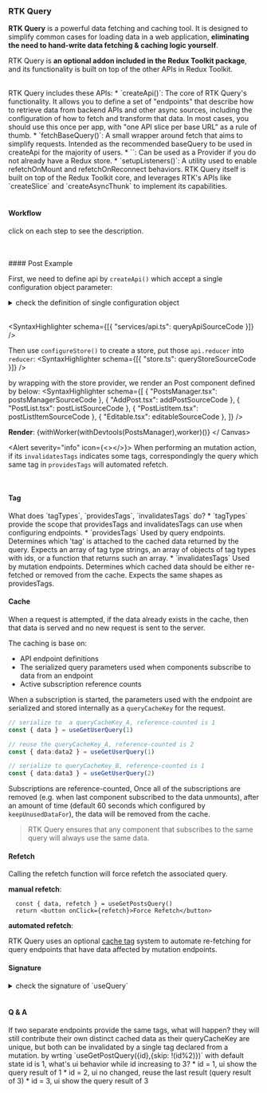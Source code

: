 


<Meta title="Redux/Redux Query" />


### RTK Query

**RTK Query** is a powerful data fetching and caching tool. 
It is designed to simplify common cases for loading data in a web application, 
**eliminating the need to hand-write data fetching & caching logic yourself**.

RTK Query is **an optional addon included in the Redux Toolkit package**, 
and its functionality is built on top of the other APIs in Redux Toolkit.

 

<br />
RTK Query includes these APIs:
* `createApi()`: The core of RTK Query's functionality. It allows you to define a set of "endpoints" that describe how to retrieve data from backend APIs and other async sources, including the configuration of how to fetch and transform that data. In most cases, you should use this once per app, with "one API slice per base URL" as a rule of thumb.
* `fetchBaseQuery()`: A small wrapper around fetch that aims to simplify requests. Intended as the recommended baseQuery to be used in createApi for the majority of users.
* `<ApiProvider />`: Can be used as a Provider if you do not already have a Redux store.
* `setupListeners()`: A utility used to enable refetchOnMount and refetchOnReconnect behaviors.
RTK Query itself is built on top of the Redux Toolkit core, 
and leverages RTK's APIs like `createSlice` and `createAsyncThunk` to implement its capabilities.

<br />
<br />

 
#### Workflow
click on each step to see the description.
<ReduxQueryFlowStepper />

<br />
<br />
#### Post Example

First, we need to define api by `createApi()` which accept a single configuration object parameter:
<details>
  <summary>check the definition of single configuration object</summary>
```ts
  baseQuery(args: InternalQueryArgs, api: BaseQueryApi, extraOptions?: DefinitionExtraOptions): any;
  endpoints(build: EndpointBuilder<InternalQueryArgs, TagTypes>): Definitions;
  extractRehydrationInfo?: (
    action: UnknownAction,
    { reducerPath }: { reducerPath: ReducerPath }
  ) =>
    | undefined
    | CombinedState<Definitions, TagTypes, ReducerPath>
  tagTypes?: readonly TagTypes[];
  reducerPath?: ReducerPath;
  serializeQueryArgs?: SerializeQueryArgs<InternalQueryArgs>;
  keepUnusedDataFor?: number; // value is in seconds
  refetchOnMountOrArgChange?: boolean | number; // value is in seconds
  refetchOnFocus?: boolean;
  refetchOnReconnect?: boolean;
```
</details>
<br />

<SyntaxHighlighter schema={[{ "services/api.ts": queryApiSourceCode }]} /> 
<br />

Then use `configureStore()` to create a store, put those `api.reducer` into `reducer`:
<SyntaxHighlighter schema={[{ "store.ts": queryStoreSourceCode }]} /> 
<br /> 

by wrapping with the store provider, we render an Post component defined by below:
<SyntaxHighlighter schema={[
      { "PostsManager.tsx": postsManagerSourceCode },
      { "AddPost.tsx": addPostSourceCode },
      { "PostList.tsx": postListSourceCode },
      { "PostListItem.tsx": postListItemSourceCode },
      { "Editable.tsx": editableSourceCode },
    ]} /> 


**Render**:
<Canvas>
   {withWorker(withDevtools(PostsManager),worker)()}
 </ Canvas>

<Alert severity="info" icon={<></>}>
When performing an mutation action, if its `invalidatesTags` indicates some tags, 
correspondingly the query which same tag in `providesTags` will automated refetch. 
</Alert>

<br />

#### Tag
<QABox>
  <QABox.Question> 
    What does `tagTypes`, `providesTags`, `invalidatesTags` do? 
  </ QABox.Question>
  <QABox.Answer> 
  * `tagTypes` provide the scope that providesTags and invalidatesTags can use when configuring endpoints.
  * `providesTags` Used by query endpoints. Determines which 'tag' is attached to the cached data returned by the query. 
Expects an array of tag type strings, an array of objects of tag types with ids, 
or a function that returns such an array.
  * `invalidatesTags` Used by mutation endpoints. 
Determines which cached data should be either re-fetched or removed from the cache. 
Expects the same shapes as providesTags.
  </ QABox.Answer>
</ QABox>

<br />


#### Cache
When a request is attempted, 
if the data already exists in the cache, then that data is served and no new request is sent to the server.

The caching is base on:
* API endpoint definitions
* The serialized query parameters used when components subscribe to data from an endpoint
* Active subscription reference counts

When a subscription is started, 
the parameters used with the endpoint are serialized and stored internally as a `queryCacheKey` for the request.


```ts
// serialize to  a queryCacheKey_A, reference-counted is 1
const { data } = useGetUserQuery(1) 

// reuse the queryCacheKey_A, reference-counted is 2
const { data:data2 } = useGetUserQuery(1) 

// serialize to queryCacheKey_B, reference-counted is 1
const { data:data3 } = useGetUserQuery(2) 
```

Subscriptions are reference-counted, 
Once all of the subscriptions are removed (e.g. when last component subscribed to the data unmounts), 
after an amount of time (default 60 seconds which configured by `keepUnusedDataFor`), the data will be removed from the cache.

> RTK Query ensures that any component that subscribes to the same query will always use the same data. 


#### Refetch
Calling the refetch function will force refetch the associated query.

**manual refetch**:
```tsx
  const { data, refetch } = useGetPostsQuery()
  return <button onClick={refetch}>Force Refetch</button>
```

**automated refetch**: 

RTK Query uses an optional [cache tag](#tag) system to automate re-fetching for query endpoints that have data affected by mutation endpoints.

#### Signature

<details>
  <summary>check the signature of `useQuery`</summary>
```ts
type UseQuery = (
  arg: any | SkipToken,
  options?: UseQueryOptions,
) => UseQueryResult

type UseQueryOptions = {
  pollingInterval?: number
  skipPollingIfUnfocused?: boolean
  refetchOnReconnect?: boolean
  refetchOnFocus?: boolean
  skip?: boolean
  refetchOnMountOrArgChange?: boolean | number
  selectFromResult?: (result: UseQueryStateDefaultResult) => any
}

type UseQueryResult<T> = {
  // Base query state
  originalArgs?: unknown // Arguments passed to the query
  data?: T // The latest returned result regardless of hook arg, if present
  currentData?: T // The latest returned result for the current hook arg, if present
  error?: unknown // Error result if present
  requestId?: string // A string generated by RTK Query
  endpointName?: string // The name of the given endpoint for the query
  startedTimeStamp?: number // Timestamp for when the query was initiated
  fulfilledTimeStamp?: number // Timestamp for when the query was completed

  // Derived request status booleans
  isUninitialized: boolean // Query has not started yet.
  isLoading: boolean // Query is currently loading for the first time. No data yet.
  isFetching: boolean // Query is currently fetching, but might have data from an earlier request.
  isSuccess: boolean // Query has data from a successful load.
  isError: boolean // Query is currently in an "error" state.

  refetch: () => QueryActionCreatorResult // A function to force refetch the query - returns a Promise with additional methods
}
```
</details>

<details>
  <summary>check the signature of `useMutation`</summary>
```ts
type UseMutation = (
  options?: UseMutationStateOptions,
) => [UseMutationTrigger, UseMutationResult | SelectedUseMutationResult]

type UseMutationStateOptions = {
  // A method to determine the contents of `UseMutationResult`
  selectFromResult?: (result: UseMutationStateDefaultResult) => any
  // A string used to enable shared results across hook instances which have the same key
  fixedCacheKey?: string
}

type UseMutationTrigger<T> = (arg: any) => Promise<
  { data: T } | { error: BaseQueryError | SerializedError }
> & {
  requestId: string // A string generated by RTK Query
  abort: () => void // A method to cancel the mutation promise
  unwrap: () => Promise<T> // A method to unwrap the mutation call and provide the raw response/error
  reset: () => void // A method to manually unsubscribe from the mutation call and reset the result to the uninitialized state
}

type UseMutationResult<T> = {
  // Base query state
  originalArgs?: unknown // Arguments passed to the latest mutation call. Not available if using the `fixedCacheKey` option
  data?: T // Returned result if present
  error?: unknown // Error result if present
  endpointName?: string // The name of the given endpoint for the mutation
  fulfilledTimestamp?: number // Timestamp for when the mutation was completed

  // Derived request status booleans
  isUninitialized: boolean // Mutation has not been fired yet
  isLoading: boolean // Mutation has been fired and is awaiting a response
  isSuccess: boolean // Mutation has data from a successful call
  isError: boolean // Mutation is currently in an "error" state
  startedTimeStamp?: number // Timestamp for when the latest mutation was initiated

  reset: () => void // A method to manually unsubscribe from the mutation call and reset the result to the uninitialized state
}
```
</details>

<br />


#### Q & A
<QABox>
  <QABox.Question> 
    If two separate endpoints provide the same tags, what will happen?
  </ QABox.Question>
  <QABox.Answer> 
    they will still contribute their own distinct cached data as their queryCacheKey are unique, 
    but both can be invalidated by a single tag declared from a mutation. 
  </ QABox.Answer>
</ QABox>
 


<QABox>
  <QABox.Question> 
    by wrting `useGetPostQuery({id},{skip: !(id%2)})` with default state id is 1, 
    what's ui behavior while id increasing to 3?
  </ QABox.Question>
  <QABox.Answer> 
    * id = 1, ui show the query result of 1
    * id = 2, ui no changed, reuse the last result (query result of 3)
    * id = 3, ui show the query result of 3
  </ QABox.Answer>
</ QABox>

